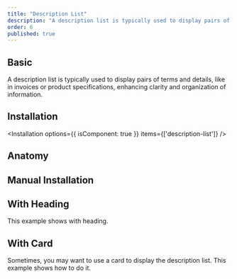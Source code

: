 ```yaml
---
title: "Description List"
description: "A description list is typically used to display pairs of terms and details, like in invoices or product specifications, enhancing clarity and organization of information."
order: 6
published: true
---
```


## Basic
A description list is typically used to display pairs of terms and details, like in invoices or product specifications, enhancing clarity and organization of information.
<How isCenter={false} toUse="surfaces/description-list/description-list-demo" />

## Installation
<Installation options={{ isComponent: true }} items={['description-list']} />
<SourceCode toShow='description-list' />

## Anatomy
<Anatomy show='description-list-anatomy'/>

## Manual Installation
<SourceCode toShow='description-list'/>

## With Heading
This example shows with heading.
<How isCenter={false} toUse="surfaces/description-list/description-list-heading-demo" />

## With Card
Sometimes, you may want to use a card to display the description list. This example shows how to do it.
<How isCenter={false} toUse="surfaces/description-list/description-list-card-demo" />
